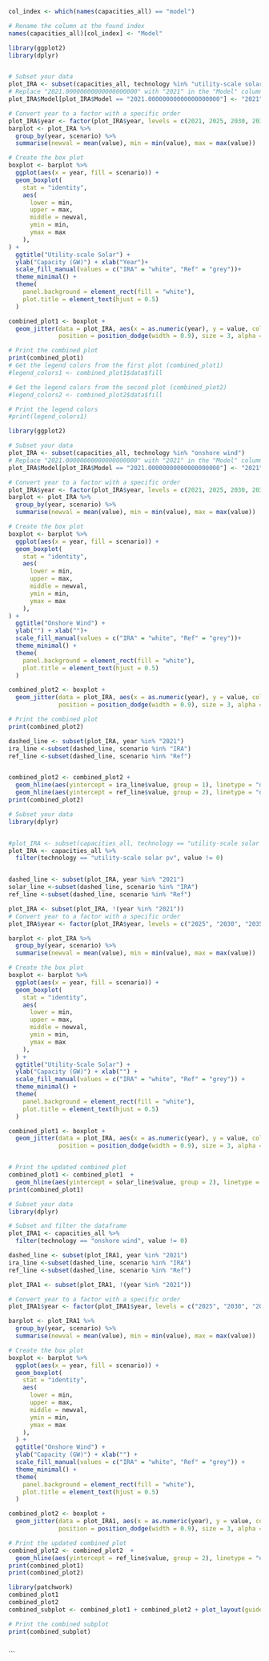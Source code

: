 
```r
col_index <- which(names(capacities_all) == "model")

# Rename the column at the found index
names(capacities_all)[col_index] <- "Model"

library(ggplot2)
library(dplyr)


# Subset your data
plot_IRA <- subset(capacities_all, technology %in% "utility-scale solar pv")
# Replace "2021.00000000000000000000" with "2021" in the "Model" column
plot_IRA$Model[plot_IRA$Model == "2021.00000000000000000000"] <- "2021"

# Convert year to a factor with a specific order
plot_IRA$year <- factor(plot_IRA$year, levels = c(2021, 2025, 2030, 2035))
barplot <- plot_IRA %>%
  group_by(year, scenario) %>%
  summarise(newval = mean(value), min = min(value), max = max(value))

# Create the box plot
boxplot <- barplot %>%
  ggplot(aes(x = year, fill = scenario)) +
  geom_boxplot(
    stat = "identity",
    aes(
      lower = min,
      upper = max,
      middle = newval,
      ymin = min,
      ymax = max
    ),
) +
  ggtitle("Utility-scale Solar") +
  ylab("Capacity (GW)") + xlab("Year")+
  scale_fill_manual(values = c("IRA" = "white", "Ref" = "grey"))+
  theme_minimal() +
  theme(
    panel.background = element_rect(fill = "white"),
    plot.title = element_text(hjust = 0.5)
  )

combined_plot1 <- boxplot +
  geom_jitter(data = plot_IRA, aes(x = as.numeric(year), y = value, color = Model, group = interaction(year, scenario)), 
              position = position_dodge(width = 0.9), size = 3, alpha = 0.5)

# Print the combined plot
print(combined_plot1)
# Get the legend colors from the first plot (combined_plot1)
#legend_colors1 <- combined_plot1$data$fill

# Get the legend colors from the second plot (combined_plot2)
#legend_colors2 <- combined_plot2$data$fill

# Print the legend colors
#print(legend_colors1)

```


```r

library(ggplot2)

# Subset your data
plot_IRA <- subset(capacities_all, technology %in% "onshore wind")
# Replace "2021.00000000000000000000" with "2021" in the "Model" column
plot_IRA$Model[plot_IRA$Model == "2021.00000000000000000000"] <- "2021"

# Convert year to a factor with a specific order
plot_IRA$year <- factor(plot_IRA$year, levels = c(2021, 2025, 2030, 2035))
barplot <- plot_IRA %>%
  group_by(year, scenario) %>%
  summarise(newval = mean(value), min = min(value), max = max(value))

# Create the box plot
boxplot <- barplot %>%
  ggplot(aes(x = year, fill = scenario)) +
  geom_boxplot(
    stat = "identity",
    aes(
      lower = min,
      upper = max,
      middle = newval,
      ymin = min,
      ymax = max
    ),
) +
  ggtitle("Onshore Wind") +
  ylab("") + xlab("")+
  scale_fill_manual(values = c("IRA" = "white", "Ref" = "grey"))+
  theme_minimal() +
  theme(
    panel.background = element_rect(fill = "white"),
    plot.title = element_text(hjust = 0.5)
  )

combined_plot2 <- boxplot +
  geom_jitter(data = plot_IRA, aes(x = as.numeric(year), y = value, color = Model, group = interaction(year, scenario)), 
              position = position_dodge(width = 0.9), size = 3, alpha = 0.5)

# Print the combined plot
print(combined_plot2)

dashed_line <- subset(plot_IRA, year %in% "2021")
ira_line <-subset(dashed_line, scenario %in% "IRA")
ref_line <-subset(dashed_line, scenario %in% "Ref")


combined_plot2 <- combined_plot2 +
  geom_hline(aes(yintercept = ira_line$value, group = 1), linetype = "dashed", color = "red") +
  geom_hline(aes(yintercept = ref_line$value, group = 2), linetype = "dashed", color = "blue")
print(combined_plot2)

```

```r
# Subset your data
library(dplyr)


#plot_IRA <- subset(capacities_all, technology == "utility-scale solar pv")
plot_IRA <- capacities_all %>%
  filter(technology == "utility-scale solar pv", value != 0)


dashed_line <- subset(plot_IRA, year %in% "2021")
solar_line <-subset(dashed_line, scenario %in% "IRA")
ref_line <-subset(dashed_line, scenario %in% "Ref")

plot_IRA <- subset(plot_IRA, !(year %in% "2021"))
# Convert year to a factor with a specific order
plot_IRA$year <- factor(plot_IRA$year, levels = c("2025", "2030", "2035"))

barplot <- plot_IRA %>%
  group_by(year, scenario) %>%
  summarise(newval = mean(value), min = min(value), max = max(value))

# Create the box plot
boxplot <- barplot %>%
  ggplot(aes(x = year, fill = scenario)) +
  geom_boxplot(
    stat = "identity",
    aes(
      lower = min,
      upper = max,
      middle = newval,
      ymin = min,
      ymax = max
    ),
  ) +
  ggtitle("Utility-Scale Solar") +
  ylab("Capacity (GW)") + xlab("") +
  scale_fill_manual(values = c("IRA" = "white", "Ref" = "grey")) +
  theme_minimal() +
  theme(
    panel.background = element_rect(fill = "white"),
    plot.title = element_text(hjust = 0.5)
  )

combined_plot1 <- boxplot +
  geom_jitter(data = plot_IRA, aes(x = as.numeric(year), y = value, color = Model, group = interaction(year, scenario)),
              position = position_dodge(width = 0.9), size = 3, alpha = 0.5)


# Print the updated combined plot
combined_plot1 <- combined_plot1  +
  geom_hline(aes(yintercept = solar_line$value, group = 2), linetype = "dashed", color = "blue", size = 1)
print(combined_plot1)


```
```r
# Subset your data
library(dplyr)

# Subset and filter the dataframe
plot_IRA1 <- capacities_all %>%
  filter(technology == "onshore wind", value != 0)

dashed_line <- subset(plot_IRA1, year %in% "2021")
ira_line <-subset(dashed_line, scenario %in% "IRA")
ref_line <-subset(dashed_line, scenario %in% "Ref")

plot_IRA1 <- subset(plot_IRA1, !(year %in% "2021"))

# Convert year to a factor with a specific order
plot_IRA1$year <- factor(plot_IRA1$year, levels = c("2025", "2030", "2035"))

barplot <- plot_IRA1 %>%
  group_by(year, scenario) %>%
  summarise(newval = mean(value), min = min(value), max = max(value))

# Create the box plot
boxplot <- barplot %>%
  ggplot(aes(x = year, fill = scenario)) +
  geom_boxplot(
    stat = "identity",
    aes(
      lower = min,
      upper = max,
      middle = newval,
      ymin = min,
      ymax = max
    ),
  ) +
  ggtitle("Onshore Wind") +
  ylab("Capacity (GW)") + xlab("") +
  scale_fill_manual(values = c("IRA" = "white", "Ref" = "grey")) +
  theme_minimal() +
  theme(
    panel.background = element_rect(fill = "white"),
    plot.title = element_text(hjust = 0.5)
  )

combined_plot2 <- boxplot +
  geom_jitter(data = plot_IRA1, aes(x = as.numeric(year), y = value, color = Model, group = interaction(year, scenario)),
              position = position_dodge(width = 0.9), size = 3, alpha = 0.5)

# Print the updated combined plot
combined_plot2 <- combined_plot2  +
  geom_hline(aes(yintercept = ref_line$value, group = 2), linetype = "dashed", color = "blue", size = 1)
print(combined_plot1)
print(combined_plot2)


```


```r
library(patchwork)
combined_plot1
combined_plot2
combined_subplot <- combined_plot1 + combined_plot2 + plot_layout(guides = "collect")  # Add a single y-axis label

# Print the combined subplot
print(combined_subplot)



```

```

